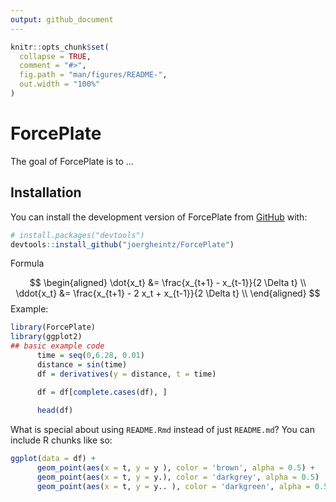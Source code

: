 ```yaml
---
output: github_document
---
```


<!-- README.md is generated from README.Rmd. Please edit that file -->

```r
knitr::opts_chunk$set(
  collapse = TRUE,
  comment = "#>",
  fig.path = "man/figures/README-",
  out.width = "100%"
)
```

# ForcePlate

<!-- badges: start -->
<!-- badges: end -->

The goal of ForcePlate is to ...

## Installation

You can install the development version of ForcePlate from [GitHub](https://github.com/) with:

``` r
# install.packages("devtools")
devtools::install_github("joergheintz/ForcePlate")
```

Formula  

$$
\begin{aligned}
\dot{x_t} &= \frac{x_{t+1} - x_{t-1}}{2 \Delta t} \\
\ddot{x_t} &= \frac{x_{t+1} - 2 x_t + x_{t-1}}{2 \Delta t} \\
\end{aligned}
$$
Example:

```r
library(ForcePlate)
library(ggplot2)
## basic example code
      time = seq(0,6.28, 0.01)
      distance = sin(time)
      df = derivatives(y = distance, t = time)

      df = df[complete.cases(df), ]
      
      head(df)

```

What is special about using `README.Rmd` instead of just `README.md`? You can include R chunks like so:

```r
ggplot(data = df) + 
      geom_point(aes(x = t, y = y ), color = 'brown', alpha = 0.5) + 
      geom_point(aes(x = t, y = y.), color = 'darkgrey', alpha = 0.5)  + 
      geom_point(aes(x = t, y = y.. ), color = 'darkgreen', alpha = 0.5) 
```

